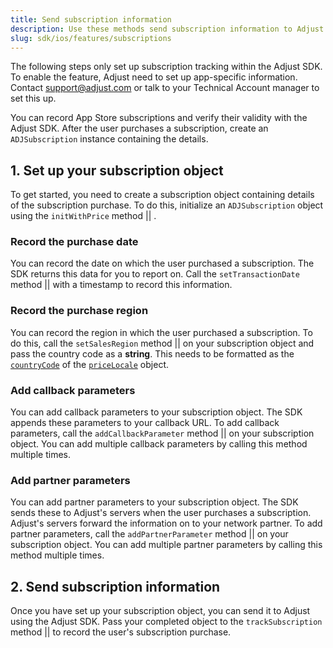 ```yaml
---
title: Send subscription information
description: Use these methods send subscription information to Adjust.
slug: sdk/ios/features/subscriptions
---
```



<Callout type="important">

The following steps only set up subscription tracking within the Adjust SDK. To enable the feature, Adjust need to set up app-specific information. Contact support@adjust.com or talk to your Technical Account manager to set this up.

</Callout>

You can record App Store subscriptions and verify their validity with the Adjust SDK. After the user purchases a subscription, create an `ADJSubscription` instance containing the details.

## 1. Set up your subscription object

To get started, you need to create a subscription object containing details of the subscription purchase. To do this, initialize an `ADJSubscription` object using the <Tooltip>`initWithPrice` method || <InitWithPriceSig /></Tooltip>.

<InitWithPrice />

### Record the purchase date

You can record the date on which the user purchased a subscription. The SDK returns this data for you to report on. Call the <Tooltip>`setTransactionDate` method || <SetTransactionDateSig /></Tooltip> with a timestamp to record this information.

<SetTransactionDate />

### Record the purchase region

You can record the region in which the user purchased a subscription. To do this, call the <Tooltip>`setSalesRegion` method || <SetSalesRegionSig /></Tooltip> on your subscription object and pass the country code as a **string**. This needs to be formatted as the [`countryCode`](https://developer.apple.com/documentation/foundation/nslocale/1643060-countrycode?language=swift) of the [`priceLocale`](https://developer.apple.com/documentation/storekit/skproduct/1506145-pricelocale?language=swift) object.

<SetSalesRegion />

### Add callback parameters

You can add callback parameters to your subscription object. The SDK appends these parameters to your callback URL. To add callback parameters, call the <Tooltip>`addCallbackParameter` method || <AddCallbackParameterSig /></Tooltip> on your subscription object. You can add multiple callback parameters by calling this method multiple times.

<AddCallbackParameter />

### Add partner parameters

You can add partner parameters to your subscription object. The SDK sends these to Adjust's servers when the user purchases a subscription. Adjust's servers forward the information on to your network partner. To add partner parameters, call the <Tooltip>`addPartnerParameter` method || <AddPartnerParameterSig /></Tooltip> on your subscription object. You can add multiple partner parameters by calling this method multiple times.

<AddPartnerParameter />

## 2. Send subscription information

Once you have set up your subscription object, you can send it to Adjust using the Adjust SDK. Pass your completed object to the <Tooltip>`trackSubscription` method || <TrackSubscriptionSig /></Tooltip> to record the user's subscription purchase.

<TrackSubscription />
